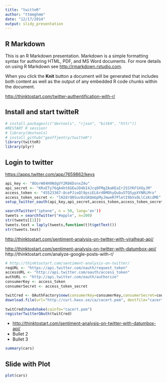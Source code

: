 ```yaml
---
title: "twitteR"
author: "ttmmghmm"
date: "12/17/2014"
output: slidy_presentation
---
```


## R Markdown

This is an R Markdown presentation. Markdown is a simple formatting syntax for authoring HTML, PDF, and MS Word documents. For more details on using R Markdown see <http://rmarkdown.rstudio.com>.

When you click the **Knit** button a document will be generated that includes both content as well as the output of any embedded R code chunks within the document.

<http://thinktostart.com/twitter-authentification-with-r/>

## Install and start twitteR
```r
# install.packages(c("devtools", "rjson", "bit64", "httr"))
#RESTART R session!
# library(devtools)
# install_github("geoffjentry/twitteR")
library(twitteR)
library(plyr)
```

## Login to twitter
<https://apps.twitter.com/app/7659862/keys>
```r
api_key <- "8OorW84H9NdgVY2R86DsnxZ4u"
api_secret <- "KRxETy76qA4kt6GEwJD4bI4Jcq9FMgZAaKEaIr2SSYKFSXOyJM"
access_token <- "45523367-8cePJieQl9psiEL6rd0MOhyQubu5TQ5ypXYNRLMro"
access_token_secret <- "lH2drQ0Suv0zGKQmbpMyJmweR7PletI9bVx0LlCzKcdME"
setup_twitter_oauth(api_key,api_secret,access_token,access_token_secret)
```

```r
searchTwitter("iphone", n = 50, lang='en'))
tweets = searchTwitter("#apple", n=200)
str(tweets[[1]])
tweets.text = laply(tweets,function(t)t$getText())
str(tweets.text)
```

<http://thinktostart.com/sentiment-analysis-on-twitter-with-viralheat-api/>

<http://thinktostart.com/sentiment-analysis-on-twitter-with-datumbox-api/>
http://thinktostart.com/analyze-google-posts-with-r/

```r
# http://thinktostart.com/sentiment-analysis-on-twitter/
reqURL <- "https://api.twitter.com/oauth/request_token"
accessURL <- "http://api.twitter.com/oauth/access_token"
authURL <- "http://api.twitter.com/oauth/authorize"
consumerKey <- access_token
consumerSecret <- access_token_secret

twitCred <- OAuthFactory$new(consumerKey=consumerKey,consumerSecret=consumerSecret,requestURL=reqURL,accessURL=accessURL,authURL=authURL) 
download.file(url="http://curl.haxx.se/ca/cacert.pem", destfile="cacert.pem")
 
twitCred$handshake(cainfo="cacert.pem")
registerTwitterOAuth(twitCred)
```



- <http://thinktostart.com/sentiment-analysis-on-twitter-with-datumbox-api/>
- Bullet 2
- Bullet 3


```r
summary(cars)
```

## Slide with Plot

```r
plot(cars)
```


